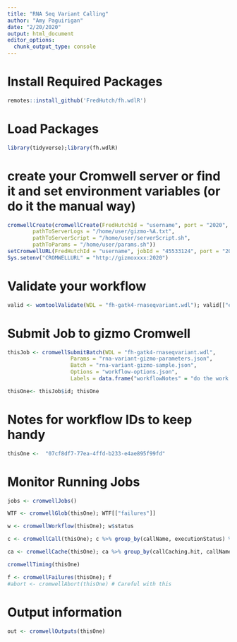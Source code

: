 ```yaml
---
title: "RNA Seq Variant Calling"
author: "Amy Paguirigan"
date: "2/20/2020"
output: html_document
editor_options: 
  chunk_output_type: console
---
```

# Install Required Packages

```r
remotes::install_github('FredHutch/fh.wdlR')
```

# Load Packages
```r
library(tidyverse);library(fh.wdlR)
```


# create your Cromwell server or find it and set environment variables (or do it the manual way)
```r
cromwellCreate(cromwellCreate(FredHutchId = "username", port = "2020",
        pathToServerLogs = "/home/user/gizmo-%A.txt",
        pathToServerScript = "/home/user/serverScript.sh",
        pathToParams = "/home/user/params.sh"))
setCromwellURL(FredHutchId = "username", jobId = "45533124", port = "2020")
Sys.setenv("CROMWELLURL" = "http://gizmoxxxx:2020")
```

# Validate your workflow
```r
valid <- womtoolValidate(WDL = "fh-gatk4-rnaseqvariant.wdl"); valid[["errors"]]
```


# Submit Job to gizmo Cromwell
```r
thisJob <- cromwellSubmitBatch(WDL = "fh-gatk4-rnaseqvariant.wdl",
                    Params = "rna-variant-gizmo-parameters.json",
                    Batch = "rna-variant-gizmo-sample.json",
                    Options = "workflow-options.json",
                    Labels = data.frame("workflowNotes" = "do the work!"))

thisOne<- thisJob$id; thisOne
```

# Notes for workflow IDs to keep handy
```r
thisOne <-  "07cf8df7-77ea-4ffd-b233-e4ae895f99fd"
```


# Monitor Running Jobs
```r
jobs <- cromwellJobs()

WTF <- cromwellGlob(thisOne); WTF[["failures"]]

w <- cromwellWorkflow(thisOne); w$status

c <- cromwellCall(thisOne); c %>% group_by(callName, executionStatus) %>% summarize(status = n(), duration = mean(callDuration, na.rm = T))%>% arrange(executionStatus)

ca <- cromwellCache(thisOne); ca %>% group_by(callCaching.hit, callName) %>% summarize(hits = n()) 

cromwellTiming(thisOne)

f <- cromwellFailures(thisOne); f
#abort <- cromwellAbort(thisOne) # Careful with this
```


# Output information
```r
out <- cromwellOutputs(thisOne)
```




